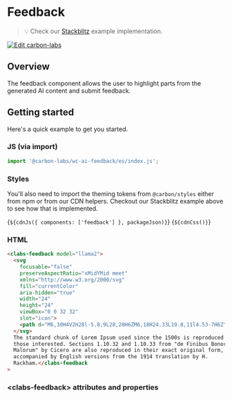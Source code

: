 
<Meta of={FeedbackStories} />

# Feedback

> 💡 Check our
> [Stackblitz](https://stackblitz.com/github/carbon-design-system/carbon-labs/tree/main/packages/feedback/examples/feedback)
> example implementation.

[![Edit carbon-labs](https://developer.stackblitz.com/img/open_in_stackblitz.svg)](https://stackblitz.com/github/carbon-design-system/carbon-labs/tree/main/packages/feedback/examples/feedback)

## Overview

The feedback component allows the user to highlight parts from the generated AI
content and submit feedback.

## Getting started

Here's a quick example to get you started.

### JS (via import)

```javascript
import '@carbon-labs/wc-ai-feedback/es/index.js';
```

### Styles

You'll also need to import the theming tokens from `@carbon/styles` either from
npm or from our CDN helpers. Checkout our Stackblitz example above to see how
that is implemented.

<Markdown>{`${cdnJs({ components: ['feedback'] }, packageJson)}`}</Markdown>
<Markdown>{`${cdnCss()}`}</Markdown>

### HTML

```html
<clabs-feedback model="llama2">
  <svg
    focusable="false"
    preserveAspectRatio="xMidYMid meet"
    xmlns="http://www.w3.org/2000/svg"
    fill="currentColor"
    aria-hidden="true"
    width="24"
    height="24"
    viewBox="0 0 32 32"
    slot="icon">
    <path d="M6,30H4V2H28l-5.8,9L28,20H6ZM6,18H24.33L19.8,11l4.53-7H6Z"></path>
  </svg>
  The standard chunk of Lorem Ipsum used since the 1500s is reproduced below for
  those interested. Sections 1.10.32 and 1.10.33 from "de Finibus Bonorum et
  Malorum" by Cicero are also reproduced in their exact original form,
  accompanied by English versions from the 1914 translation by H.
  Rackham.</clabs-feedback
>
```

### &lt;clabs-feedback&gt; attributes and properties

<ArgTypes of="clabs-feedback" />
